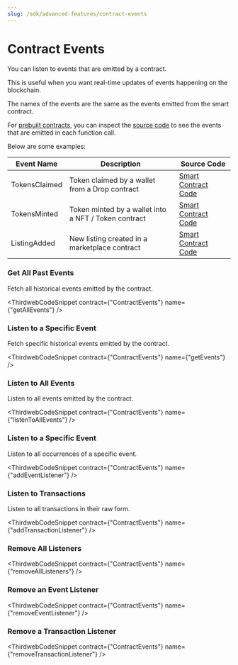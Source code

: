 ```yaml
---
slug: /sdk/advanced-features/contract-events
---
```



# Contract Events

<div className="heroGrid">
<div>

<p>You can listen to events that are emitted by a contract.</p>

This is useful when you want real-time updates of events happening on the blockchain.

The names of the events are the same as the events emitted from the smart contract.

</div>

<div className="heroGridImageContainer">
  <YoutubeEmbed link={"https://www.youtube.com/embed/gChC3Wiz1Cw"} />
</div>
</div>

For [prebuilt contracts](/pre-built-contracts), you can inspect the [source code](https://github.com/thirdweb-dev/contracts/tree/main/contracts) to see the events that are emitted in each function call.

Below are some examples:

| Event Name    | Description                                          | Source Code                                                                                                                                               |
| ------------- | ---------------------------------------------------- | --------------------------------------------------------------------------------------------------------------------------------------------------------- |
| TokensClaimed | Token claimed by a wallet from a Drop contract       | [Smart Contract Code](https://github.com/thirdweb-dev/contracts/blob/079789c384307c2f9d09ee6ec61fa011a10a4028/contracts/drop/DropERC721.sol#L381)         |
| TokensMinted  | Token minted by a wallet into a NFT / Token contract | [Smart Contract Code](https://github.com/thirdweb-dev/contracts/blob/079789c384307c2f9d09ee6ec61fa011a10a4028/contracts/token/TokenERC20.sol#L244)        |
| ListingAdded  | New listing created in a marketplace contract        | [Smart Contract Code](https://github.com/thirdweb-dev/contracts/blob/feea9148b15b8bdb09cf8c91b212cef9b29e6d44/contracts/marketplace/IMarketplace.sol#L265) |

### Get All Past Events

Fetch all historical events emitted by the contract.

<ThirdwebCodeSnippet contract={"ContractEvents"} name={"getAllEvents"} />

### Listen to a Specific Event

Fetch specific historical events emitted by the contract.

<ThirdwebCodeSnippet contract={"ContractEvents"} name={"getEvents"} />

### Listen to All Events

Listen to all events emitted by the contract.

<ThirdwebCodeSnippet contract={"ContractEvents"} name={"listenToAllEvents"} />

### Listen to a Specific Event

Listen to all occurrences of a specific event.

<ThirdwebCodeSnippet contract={"ContractEvents"} name={"addEventListener"} />

### Listen to Transactions

Listen to all transactions in their raw form.

<ThirdwebCodeSnippet
  contract={"ContractEvents"}
  name={"addTransactionListener"}
/>

### Remove All Listeners

<ThirdwebCodeSnippet contract={"ContractEvents"} name={"removeAllListeners"} />

### Remove an Event Listener

<ThirdwebCodeSnippet contract={"ContractEvents"} name={"removeEventListener"} />

### Remove a Transaction Listener

<ThirdwebCodeSnippet
  contract={"ContractEvents"}
  name={"removeTransactionListener"}
/>
